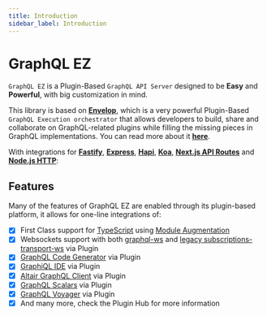 ```yaml
---
title: Introduction
sidebar_label: Introduction
---
```


# GraphQL EZ

`GraphQL EZ` is a Plugin-Based `GraphQL API Server` designed to be **Easy** and **Powerful**,
with big customization in mind.

This library is based on [**Envelop**](https://www.envelop.dev/),
which is a very powerful Plugin-Based `GraphQL Execution orchestrator` that allows developers to build,
share and collaborate on GraphQL-related plugins while filling the missing pieces in GraphQL implementations.
You can read more about it [**here**](https://www.envelop.dev/docs).

With integrations for [**Fastify**](https://www.fastify.io/), [**Express**](https://expressjs.com/),
[**Hapi**](https://hapi.dev/), [**Koa**](https://koajs.com/), [**Next.js API Routes**](https://nextjs.org/docs/api-routes/introduction) and
[**Node.js HTTP**](https://nodejs.org/api/http.html):

## Features

Many of the features of GraphQL EZ are enabled through its plugin-based platform, it allows for one-line integrations of:

- [x] First Class support for [TypeScript](https://www.typescriptlang.org/) using [Module Augmentation](https://www.typescriptlang.org/docs/handbook/declaration-merging.html#module-augmentation)
- [x] Websockets support with both [graphql-ws](https://github.com/enisdenjo/graphql-ws) and [legacy subscriptions-transport-ws](https://github.com/apollographql/subscriptions-transport-ws) via <Link color="blue.500" href="/plugins/websockets" fontWeight="bold">Plugin</Link>
- [x] [GraphQL Code Generator](https://www.graphql-code-generator.com/) via <Link color="blue.500" href="/plugins/codegen" fontWeight="bold">Plugin</Link>
- [x] [GraphiQL IDE](https://github.com/graphql/graphiql) via <Link color="blue.500" href="/plugins/graphiql" fontWeight="bold">Plugin</Link>
- [x] [Altair GraphQL Client](https://altair.sirmuel.design/) via <Link color="blue.500" href="/plugins/altair" fontWeight="bold">Plugin</Link>
- [x] [GraphQL Scalars](https://www.graphql-scalars.dev/) via <Link color="blue.500" href="/plugins/scalars" fontWeight="bold">Plugin</Link>
- [x] [GraphQL Voyager](https://apis.guru/graphql-voyager/) via <Link color="blue.500" href="/plugins/voyager" fontWeight="bold">Plugin</Link>
- [x] And many more, check the <Link color="blue.500" fontWeight="bold" href="/plugins">Plugin Hub</Link> for more information
